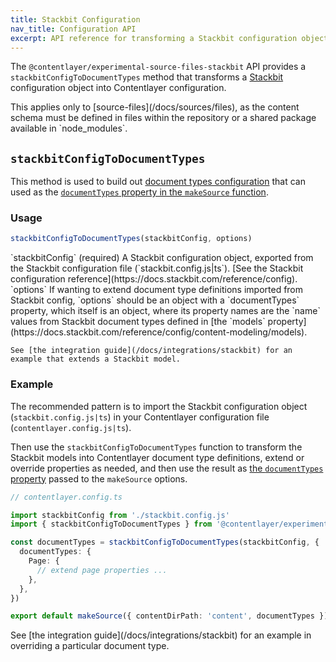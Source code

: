 ```yaml
---
title: Stackbit Configuration
nav_title: Configuration API
excerpt: API reference for transforming a Stackbit configuration object into Contentlayer config for source-files.
---
```


The `@contentlayer/experimental-source-files-stackbit` API provides a `stackbitConfigToDocumentTypes` method that transforms a [Stackbit](https://www.stackbit.com/) configuration object into Contentlayer configuration.

<Callout>
  This applies only to [source-files](/docs/sources/files), as the content schema must be defined in files within the
  repository or a shared package available in `node_modules`.
</Callout>

## `stackbitConfigToDocumentTypes`

This method is used to build out [document types configuration](/docs/reference/source-files/define-document-type) that can used as the [`documentTypes` property in the `makeSource` function](/docs/reference/source-files/make-source#documenttypes).

### Usage

```ts
stackbitConfigToDocumentTypes(stackbitConfig, options)
```

<OptionsTable>
  <OptionTitle>`stackbitConfig` (required)</OptionTitle>
  <OptionDescription>
    A Stackbit configuration object, exported from the Stackbit configuration file (`stackbit.config.js|ts`). [See the
    Stackbit configuration reference](https://docs.stackbit.com/reference/config).
  </OptionDescription>
  <OptionTitle>`options`</OptionTitle>
  <OptionDescription>
    If wanting to extend document type definitions imported from Stackbit config, `options` should be an object with a
    `documentTypes` property, which itself is an object, where its property names are the `name` values from Stackbit
    document types defined in [the `models`
    property](https://docs.stackbit.com/reference/config/content-modeling/models).

    See [the integration guide](/docs/integrations/stackbit) for an example that extends a Stackbit model.

  </OptionDescription>
</OptionsTable>

### Example

The recommended pattern is to import the Stackbit configuration object (`stackbit.config.js|ts`) in your Contentlayer configuration file (`contentlayer.config.js|ts`).

Then use the `stackbitConfigToDocumentTypes` function to transform the Stackbit models into Contentlayer document type definitions, extend or override properties as needed, and then use the result as [the `documentTypes` property](<(/docs/reference/source-files/make-source#documenttypes)>) passed to the `makeSource` options.

```ts
// contentlayer.config.ts

import stackbitConfig from './stackbit.config.js'
import { stackbitConfigToDocumentTypes } from '@contentlayer/experimental-source-files-stackbit'

const documentTypes = stackbitConfigToDocumentTypes(stackbitConfig, {
  documentTypes: {
    Page: {
      // extend page properties ...
    },
  },
})

export default makeSource({ contentDirPath: 'content', documentTypes })
```

<Callout>
  See [the integration guide](/docs/integrations/stackbit) for an example in overriding a particular document type.
</Callout>
